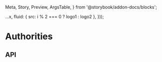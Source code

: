   Meta,
  Story,
  Preview,
  ArgsTable,
} from '@storybook/addon-docs/blocks';

  ...x,
  fluid: { src: i % 2 === 0 ? logo1 : logo2 },
}));

# Authorities

<Meta
  title="Galleries/Authorities"
  component={Authorities}
/>

<Preview>
  <Story name="Authorities">
    <Authorities
      title="Our Certifications, Awards & Associations"
      logos={data}
    />
  </Story>
</Preview>

## API

<ArgsTable of={Authorities} />
